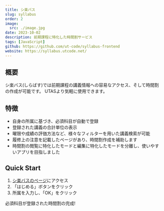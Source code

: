 ```yaml
---
title: シ楽バス
slug: syllabus
order: 2
image:
  src: ./image.jpg
date: 2023-10-02
description: 前期課程に特化した時間割サービス
tags: [JavaScript]
github: https://github.com/ut-code/syllabus-frontend
website: https://syllabus.utcode.net/
---
```


## 概要

シ楽バス(しらばす)では前期課程の講義情報への容易なアクセス、そして時間割の作成が可能です。
UTASより気軽に使用できます。

## 特徴

- 自身の所属に基づき、必須科目が自動で登録
- 登録された講義の合計単位の表示
- 曜限や成績の評価方法など、様々なフィルターを用いた講義検索が可能
- 履修上の注意を記載したページがあり、時間割作成を補助します
- 時間割の閲覧に特化したモードと編集に特化したモードを分離し、使いやすいアプリを目指しました

## Quick Start

1. [シ楽バスのページ](https://syllabus.utcode.net/)にアクセス
2. 「はじめる」ボタンをクリック
3. 所属を入力し、「OK」をクリック

必須科目が登録された時間割の完成!
